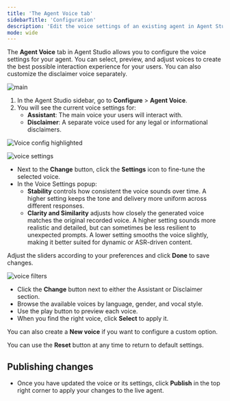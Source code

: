 ```yaml
---
title: 'The Agent Voice tab'
sidebarTitle: 'Configuration'
description: 'Edit the voice settings of an existing agent in Agent Studio'
mode: wide
---
```


The **Agent Voice** tab in Agent Studio allows you to configure the voice settings for your agent. You can select, preview, and adjust voices to create the best possible interaction experience for your users. You can also customize the disclaimer voice separately.

![main](/images/voice-config-main.png)

1. In the Agent Studio sidebar, go to **Configure** > **Agent Voice**.
2. You will see the current voice settings for:
   - **Assistant**: The main voice your users will interact with.
   - **Disclaimer**: A separate voice used for any legal or informational disclaimers.

![Voice config highlighted](/images/voice-config-main-highlighted.png)

<Tabs>
  <Tab title="A - Adjusting settings">

  ![voice settings](/images/voice-settings.png)

  - Next to the **Change** button, click the **Settings** icon <Icon icon="gear" iconType="solid" /> to fine-tune the selected voice.
  - In the Voice Settings popup:
       - **Stability** controls how consistent the voice sounds over time. A higher setting keeps the tone and delivery more uniform across different responses.
	   - **Clarity and Similarity** adjusts how closely the generated voice matches the original recorded voice. A higher setting sounds more realistic and detailed, but can sometimes be less resilient to unexpected prompts. A lower setting smooths the voice slightly, making it better suited for dynamic or ASR-driven content.

  Adjust the sliders according to your preferences and click **Done** to save changes.

  </Tab>

  <Tab title="B - Changing voice">

  ![voice filters](/images/voice-change-filters.png)

  - Click the **Change** button next to either the Assistant or Disclaimer section.
  - Browse the available voices by language, gender, and vocal style.
  - Use the play button to preview each voice.
  - When you find the right voice, click **Select** to apply it.

  You can also create a **New voice** if you want to configure a custom option.

  <Tip>You can use the **Reset** button at any time to return to default settings.</Tip>

  </Tab>
</Tabs>

## Publishing changes

- Once you have updated the voice or its settings, click **Publish** in the top right corner to apply your changes to the live agent.